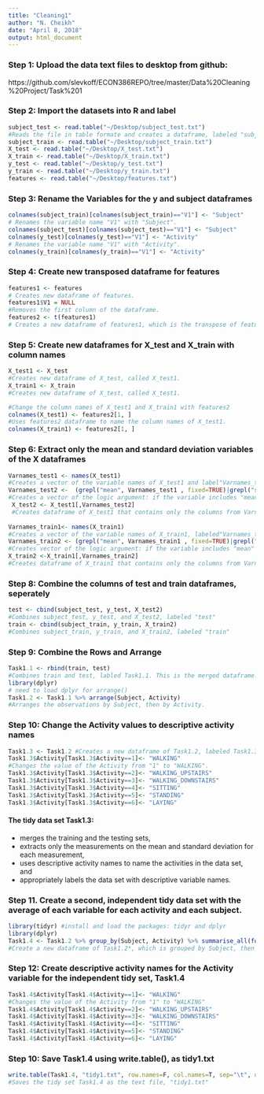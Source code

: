 ```yaml
---
title: "Cleaning1"
author: "N. Cheikh"
date: "April 8, 2018"
output: html_document
---
```

### Step 1: Upload the data text files to desktop from github: 
https://github.com/slevkoff/ECON386REPO/tree/master/Data%20Cleaning%20Project/Task%201

### Step 2: Import the datasets into R and label
```r
subject_test <- read.table("~/Desktop/subject_test.txt") 
#Reads the file in table formate and creates a dataframe, labeled "subject_test".
subject_train <- read.table("~/Desktop/subject_train.txt")
X_test <- read.table("~/Desktop/X_test.txt")
X_train <- read.table("~/Desktop/X_train.txt")
y_test <- read.table("~/Desktop/y_test.txt")
y_train <- read.table("~/Desktop/y_train.txt")
features <- read.table("~/Desktop/features.txt")
```
### Step 3: Rename the Variables for the **y** and **subject** dataframes
```r
colnames(subject_train)[colnames(subject_train)=="V1"] <- "Subject" 
# Renames the variable name "V1" with "Subject".
colnames(subject_test)[colnames(subject_test)=="V1"] <- "Subject"
colnames(y_test)[colnames(y_test)=="V1"] <- "Activity" 
# Renames the variable name "V1" with "Activity".
colnames(y_train)[colnames(y_train)=="V1"] <- "Activity"
```
### Step 4: Create new transposed dataframe for **features**
```r
features1 <- features 
# Creates new dataframe of features.
features1$V1 = NULL 
#Removes the first column of the dataframe.
features2 <- t(features1) 
# Creates a new dataframe of features1, which is the transpose of features1, labeled features2. This will be used to label the variables of X_test and X_train.
```
### Step 5: Create new dataframes for **X_test** and **X_train** with column names
```r
X_test1 <- X_test 
#Creates new dataframe of X_test, called X_test1.
X_train1 <- X_train 
#Creates new dataframe of X_test, called X_test1.

#Change the column names of X_test1 and X_train1 with features2
colnames(X_test1) <- features2[1, ] 
#Uses features2 dataframe to name the column names of X_test1.
colnames(X_train1) <- features2[1, ]
```
### Step 6: Extract only the mean and standard deviation variables of the **X** dataframes
```r
Varnames_test1 <- names(X_test1) 
#Creates a vector of the variable names of X_test1 and label"Varnames_test1", labeled "Varnames_test1".
Varnames_test2 <-  (grepl("mean", Varnames_test1 , fixed=TRUE)|grepl("std", Varnames_test1 , fixed=TRUE)) 
#Creates a vector of the logic argument: if the variable includes "mean" or "std", True; if not, False, labeled "Varnames_test2".
 X_test2 <- X_test1[,Varnames_test2] 
 #Creates dataframe of X_test1 that contains only the columns from Varnames_test2 that are True, labeled "X_test2".
 
Varnames_train1<- names(X_train1) 
#Creates a vector of the variable names of X_train1, labeled"Varnames_train1".
Varnames_train2 <- (grepl("mean", Varnames_train1 , fixed=TRUE)|grepl("std", Varnames_train1 , fixed=TRUE)) 
#Creates vector of the logic argument: if the variable includes "mean" or "std", True; if not, False.
X_train2 <-X_train1[,Varnames_train2]
#Creates dataframe of X_train1 that contains only the columns from Varnames_train2 that are True, labeled "X_train2".
```
### Step 8: Combine the columns of **test** and **train** dataframes, seperately
```r
test <- cbind(subject_test, y_test, X_test2) 
#Combines subject_test, y_test, and X_test2, labeled "test"
train <- cbind(subject_train, y_train, X_train2)
#Combines subject_train, y_train, and X_train2, labeled "train"
```
### Step 9: Combine the Rows and Arrange
```r
Task1.1 <- rbind(train, test) 
#Combines train and test, labled Task1.1. This is the merged dataframe.
library(dplyr)
# need to load dplyr for arrange()
Task1.2 <- Task1.1 %>% arrange(Subject, Activity) 
#Arranges the observations by Subject, then by Activity.
```
### Step 10: Change the Activity values to descriptive activity names
```r
Task1.3 <- Task1.2 #Creates a new dataframe of Task1.2, labeled Task1.3
Task1.3$Activity[Task1.3$Activity==1]<- "WALKING" 
#Changes the value of the Activity from "1" to "WALKING".
Task1.3$Activity[Task1.3$Activity==2]<- "WALKING_UPSTAIRS"
Task1.3$Activity[Task1.3$Activity==3]<- "WALKING_DOWNSTAIRS"
Task1.3$Activity[Task1.3$Activity==4]<- "SITTING"
Task1.3$Activity[Task1.3$Activity==5]<- "STANDING"
Task1.3$Activity[Task1.3$Activity==6]<- "LAYING"
```


#### **The tidy data set Task1.3:**
* merges the training and the testing sets,
* extracts only the measurements on the mean and standard deviation for each measurement, 
* uses descriptive activity names to name the activities in the data set, and
* appropriately labels the data set with descriptive variable names.


### Step 11. Create a second, independent tidy data set with the average of each variable for each activity and each subject.
```r
library(tidyr) #install and load the packages: tidyr and dplyr 
library(dplyr)
Task1.4 <- Task1.2 %>% group_by(Subject, Activity) %>% summarise_all(funs(mean)) 
#Create a new dataframe of Task1.2*, which is grouped by Subject, then by Activity, where the rest of the variables are the average for each subject and activity. * Task1.2 is used instead of Task 1.3 in order to preserve the arrangement of activities.
```
### Step 12: Create descriptive activity names for the Activity variable for the independent tidy set, **Task1.4**
```r
Task1.4$Activity[Task1.4$Activity==1]<- "WALKING" 
#Changes the value of the Activity from "1" to "WALKING"
Task1.4$Activity[Task1.4$Activity==2]<- "WALKING_UPSTAIRS"
Task1.4$Activity[Task1.4$Activity==3]<- "WALKING_DOWNSTAIRS"
Task1.4$Activity[Task1.4$Activity==4]<- "SITTING"
Task1.4$Activity[Task1.4$Activity==5]<- "STANDING"
Task1.4$Activity[Task1.4$Activity==6]<- "LAYING"
```
### Step 10: Save **Task1.4** using write.table(), as **tidy1.txt**
```r
write.table(Task1.4, "tidy1.txt", row.names=F, col.names=T, sep="\t", quote=F) 
#Saves the tidy set Task1.4 as the text file, "tidy1.txt"
```
